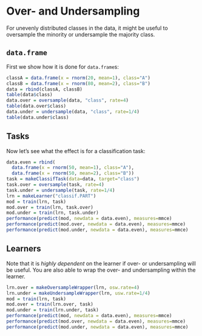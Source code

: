 # Over- and Undersampling

For unevenly distributed classes in the data, it might be useful to oversample
the minority or undersample the majority class.

## ``data.frame``

First we show how it is done for `data.frame`s:

```r
classA = data.frame(x = rnorm(20, mean=1), class="A")
classB = data.frame(x = rnorm(80, mean=2), class="B")
data = rbind(classA, classB)
table(data$class)
data.over = oversample(data, "class", rate=4)
table(data.over$class)
data.under = undersample(data, "class", rate=1/4)
table(data.under$class)
```

## Tasks

Now let's see what the effect is for a classification task:
```r
data.even = rbind(
  data.frame(x = rnorm(50, mean=1), class="A"),
  data.frame(x = rnorm(50, mean=2), class="B"))
task = makeClassifTask(data=data, target="class")
task.over = oversample(task, rate=4)
task.under = undersample(task, rate=1/4)
lrn = makeLearner("classif.PART")
mod = train(lrn, task)
mod.over = train(lrn, task.over)
mod.under = train(lrn, task.under)
performance(predict(mod, newdata = data.even), measures=mmce)
performance(predict(mod.over, newdata = data.even), measures=mmce)
performance(predict(mod.under, newdata = data.even), measures=mmce)
```

## Learners

Note that it is _highly dependent_ on the learner if over- or undersampling will
be useful. You are also able to wrap the over- and undersampling within the learner.
```r
lrn.over = makeOversampleWrapper(lrn, osw.rate=4)
lrn.under = makeUndersampleWrapper(lrn, usw.rate=1/4)
mod = train(lrn, task)
mod.over = train(lrn.over, task)
mod.under = train(lrn.under, task)
performance(predict(mod, newdata = data.even), measures=mmce)
performance(predict(mod.over, newdata = data.even), measures=mmce)
performance(predict(mod.under, newdata = data.even), measures=mmce)
```

